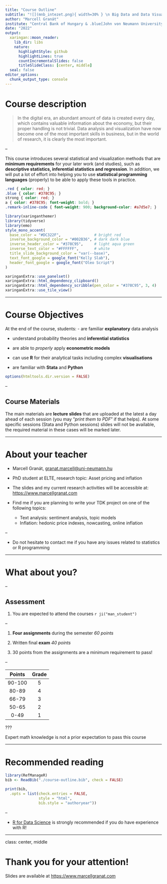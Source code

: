 ```yaml
---
title: "Course Outline"
subtitle: "![](mnb_intezet.png){ width=30% } \n Big Data and Data Visualisation"
author: "Marcell Granát"
institute: "Central Bank of Hungary & .blue[John von Neumann University]"
date: "2022"
output:
  xaringan::moon_reader:
    lib_dir: libs
    nature:
      highlightStyle: github
      highlightLines: true
      countIncrementalSlides: false
      titleSlideClass: [center, middle]
  seal: false
editor_options: 
  chunk_output_type: console
---
```


# Course description

> In the digital era, an abundant amount of data is created every day, which contains valuable information about the economy, but their proper handling is not trivial. Data analysis and visualization have now become one of the most important skills in business, but in the world of research, it is clearly the most important.

--

This course introduces several statistical and visualization methods that are **minimum requirements** for your later work (and studies), such as **descriptive statistics, inferential statistics and regression**. In addition, we will put a lot of effort into helping you to use **statistical programming languages** (properly) to be able to apply these tools in practice.

```css
.red { color: red; }
.blue { color: #378C95; }
strong { color: red; }
a { color: #378C95; font-weight: bold; }
.remark-inline-code { font-weight: 900; background-color: #a7d5e7; }
```

```r
library(xaringanthemer)
library(tidyverse)
library(emo)
style_mono_accent(
  base_color = "#DC322F",               # bright red
  inverse_background_color = "#002B36", # dark dark blue
  inverse_header_color = "#378C95",     # light aqua green
  inverse_text_color = "#FFFFFF",       # white
  title_slide_background_color = "var(--base)",
  text_font_google = google_font("Kelly Slab"),
  header_font_google = google_font("Oleo Script")
)

xaringanExtra::use_panelset()
xaringanExtra::html_dependency_clipboard()
xaringanExtra::html_dependency_scribble(pen_color = "#378C95", 3, 4)
xaringanExtra::use_tile_view()
```

---

# Course Objectives

At the end of the course, students: 
- are familiar **explanatory** data analysis

- understand probability theories and **inferential statistics**

- are able to *properly* apply **econometric models**

- can use **R** for their analytical tasks including complex **visualisations**

- are familiar with **Stata** and **Python**

```r
options(htmltools.dir.version = FALSE)
```

--

## Course Materials

The main materials are **lecture slides** that are uploaded at the latest a day ahead of each session (you may "*print them to PDF*" if that helps). At some specific sessions (Stata and Python sessions) slides will not be available, the required material in these cases will be marked later.

---

# About your teacher

- Marcell Granát, [granat.marcell@uni-neumann.hu](mailto:granat.marcell@uni-neumann.hu)

- PhD student at ELTE, research topic: Asset pricing and inflation

- The slides and my current research activities will be accessible at: [https://www.marcellgranat.com](https://www.marcellgranat.com)

- Find me if you are planning to write your TDK project on one of the following topics:

  - Text analysis: sentiment analysis, topic models
  - Inflation: hedonic price indexes, nowcasting, online inflation

--

- Do not hesitate to contact me if you have any issues related to statistics or R programming

---

# What about you? 

--

## Assessment

1. You are expected to attend the courses `r ji("man_student")`

--

1. **Four assignments** during the semester *60 points*

1. Written final **exam** *40 points*

1. 30 points from the assignments are a minimum requirement to pass!

--

| Points | Grade |
|:------:|:-----:|
| 90-100 |   5   |
| 80-89  |   4   |
| 66-79  |   3   |
| 50-65  |   2   |
|  0-49  |   1   |

???

Expert math knowledge is not a prior expectation to pass this course

---

# Recommended reading

```r
library(RefManageR)
bib <- ReadBib("./course-outline.bib", check = FALSE)

print(bib, 
  .opts = list(check.entries = FALSE, 
               style = "html", 
               bib.style = "authoryear"))
```

--

- [R for Data Science](https://r4ds.had.co.nz) is strongly recommended if you do have experience with R!

---

class: center, middle

# Thank you for your attention!

Slides are available at [https://www.marcellgranat.com](https://www.marcellgranat.com)
